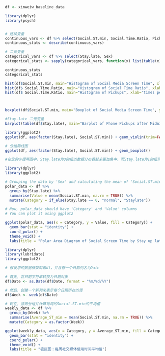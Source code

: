 ```r
df <- xinweiw_baseline_data
```

```r

library(dplyr)
library(psych)


# 连续变量
continuous_vars <- df %>% select(Social.ST.min, Social.Time.Ratio, Pickups, Devices)
continuous_stats <- describe(continuous_vars)

# 二元变量
categorical_vars <- df %>% select(Stay.late, Sex) 
categorical_stats <- sapply(categorical_vars, function(x) list(table(x)))

continuous_stats
categorical_stats

```

```r

hist(df$Social.ST.min, main="Histogram of Social Media Screen Time", xlab="Minutes per day")
hist(df$ Social.Time.Ratio, main="Histogram of Social Time Ratio", xlab="Minutes per day")
hist(df$ Social.Time.Ratio, main="Histogram of Pickups", xlab="times per day")



boxplot(df$Social.ST.min, main="Boxplot of Social Media Screen Time", ylab="Minutes per day")

```


```r
#Stay.late 二元变量
barplot(table(df$Stay.late), main="Barplot of Phone Pickups after Midnight", xlab="Pickup Time", ylab="Count")

```


```r
library(ggplot2)
ggplot(df, aes(factor(Stay.late), Social.ST.min)) + geom_violin(trim=FALSE)

# 分组箱线图
ggplot(df, aes(factor(Stay.late), Social.ST.min)) + geom_boxplot()

#在您的小提琴图中，Stay.late为0的组的数据分布看起来更加集中，而Stay.late为1的组则数据分布更广，但由于样本量可能很小（小提琴图较平），不容易看出明显的分布趋势。另外，由于0组的小提琴图比1组宽，这暗示了0组的数据点更多，这是有意义的，因为大多数人晚上不会拿起手机，即Stay.late大多数情况应该为0。
```

```r
library(dplyr)
library(ggplot2)

# Grouping the data by 'Sex' and calculating the mean of 'Social.ST.min'
polar_data <- df %>%
  group_by(Stay.late) %>%
  summarise(Value = mean(Social.ST.min, na.rm = TRUE)) %>%
  mutate(Category = if_else(Stay.late == 0, "normal", "Staylate"))

# Now, polar_data should have 'Category' and 'Value' columns
# You can plot it using ggplot2

ggplot(polar_data, aes(x = Category, y = Value, fill = Category)) +
  geom_bar(stat = "identity") +
  coord_polar() +
  theme_void() +
  labs(title = "Polar Area Diagram of Social Screen Time by Stay up late")

```

```r
library(dplyr)
library(lubridate)
library(ggplot2)

# 假设您的数据框架叫做df，并且有一个日期列名为Date

# 首先，将日期字符串转换为日期对象
df$Date <- as.Date(df$Date, format = "%m/%d/%Y")

# 然后，创建一个新列来表示每个日期所在的周
df$Week <- week(df$Date)

# 现在，按周分组并计算每周的Social.ST.min的平均值
weekly_data <- df %>%
  group_by(Week) %>%
  summarise(Average_ST_min = mean(Social.ST.min, na.rm = TRUE)) %>%
  mutate(Category = as.factor(Week))  

ggplot(weekly_data, aes(x = Category, y = Average_ST_min, fill = Category)) +
  geom_bar(stat = "identity") +
  coord_polar() +
  theme_void() +
  labs(title = "极区图：每周社交媒体使用时间平均值")

```





























